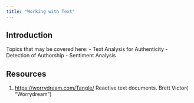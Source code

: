 ```yaml
---
title: "Working with Text"
---
```


## Introduction
Topics that may be covered here:
- Text Analysis for Authenticity
- Detection of Authorship
- Sentiment Analysis


## Resources

1. <https://worrydream.com/Tangle/>
Reactive text documents. Brett Victor( "Worrydream")
